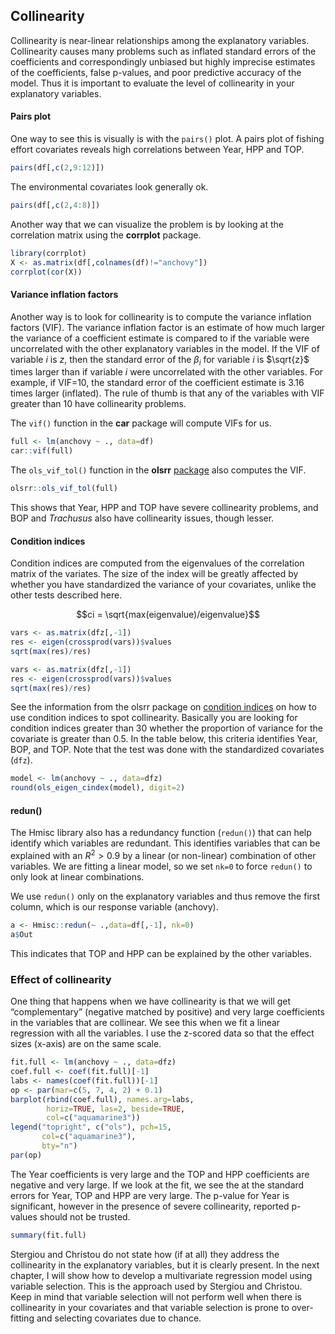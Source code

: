 ## Collinearity {#collinear}

<!--
if(file.exists("Fish-Forecast.Rmd")) file.remove("Fish-Forecast.Rmd")
bookdown::preview_chapter("Forecasting-6-2-Covariates-MSEG.Rmd")
-->

Collinearity is near-linear relationships among the explanatory variables. Collinearity causes many problems such as inflated standard errors of the coefficients and correspondingly unbiased but highly imprecise estimates of the coefficients, false p-values, and poor predictive accuracy of the model. Thus it is important to evaluate the level of collinearity in your explanatory variables.

#### Pairs plot {-}

One way to see this is visually is with the `pairs()` plot.  A pairs plot of fishing effort covariates reveals high correlations between Year, HPP and TOP.

```r
pairs(df[,c(2,9:12)])
```

The environmental covariates look generally ok.
```r
pairs(df[,c(2,4:8)])
```

Another way that we can visualize the problem is by looking at the correlation matrix using the **corrplot** package.

```r
library(corrplot)
X <- as.matrix(df[,colnames(df)!="anchovy"])
corrplot(cor(X))
```

#### Variance inflation factors {-}

Another way is to look for collinearity is to compute the variance inflation factors (VIF). The variance inflation factor is an estimate of how much larger the variance of a coefficient estimate is compared to if the variable were uncorrelated with the other explanatory variables in the model.  If the VIF of variable $i$ is $z$, then the standard error of the $\beta_i$ for variable $i$ is $\sqrt{z}$ times larger than if variable $i$ were uncorrelated with the other variables. For example, if VIF=10, the standard error of the coefficient estimate is 3.16 times larger (inflated).  The rule of thumb is that any of the variables with VIF greater than 10 have collinearity problems.

The `vif()` function in the **car** package will compute VIFs for us.  

```r
full <- lm(anchovy ~ ., data=df)
car::vif(full)
```

The `ols_vif_tol()` function in the **olsrr** [package](https://cran.r-project.org/package=olsrr) also computes the VIF.

```r
olsrr::ols_vif_tol(full)
```

This shows that Year, HPP and TOP have severe collinearity problems, and BOP and *Trachusus* also have collinearity issues, though lesser.

#### Condition indices {-}

Condition indices are computed from the eigenvalues of the correlation matrix of the variates. The size of the index will be greatly affected by whether you have standardized the variance of your covariates, unlike the other tests described here.

$$ci = \sqrt{max(eigenvalue)/eigenvalue}$$

```r
vars <- as.matrix(dfz[,-1])
res <- eigen(crossprod(vars))$values
sqrt(max(res)/res)
```

```r
vars <- as.matrix(dfz[,-1])
res <- eigen(crossprod(vars))$values
sqrt(max(res)/res)
```

See the information from the olsrr package on [condition indices](https://cran.r-project.org/web/packages/olsrr/vignettes/regression_diagnostics.html) on how to use condition indices to spot collinearity.  Basically you are looking for condition indices greater than 30 whether the proportion of variance for the covariate is greater than 0.5.  In the table below, this criteria identifies Year, BOP, and TOP. Note that the test was done with the standardized covariates (`dfz`).

```r
model <- lm(anchovy ~ ., data=dfz)
round(ols_eigen_cindex(model), digit=2)
```

#### redun() {-}

The Hmisc library also has a redundancy function (`redun()`) that can help identify which variables are redundant.  This identifies variables that can be explained with an $R^2>0.9$ by a linear (or non-linear) combination of other variables.  We are fitting a linear model, so we set `nk=0` to force `redun()` to only look at linear combinations.

We use `redun()` only on the explanatory variables and thus remove the first column, which is our response variable (anchovy).

```r
a <- Hmisc::redun(~ .,data=df[,-1], nk=0)
a$Out
```

This indicates that TOP and HPP can be explained by the other variables.

### Effect of collinearity

One thing that happens when we have collinearity is that we will get "complementary" (negative matched by positive) and very large coefficients in the variables that are collinear. We see this when we fit a linear regression with all the variables. I use the z-scored data so that the effect sizes (x-axis) are on the same scale.

```r
fit.full <- lm(anchovy ~ ., data=dfz)
coef.full <- coef(fit.full)[-1]
labs <- names(coef(fit.full))[-1]
op <- par(mar=c(5, 7, 4, 2) + 0.1)
barplot(rbind(coef.full), names.arg=labs, 
        horiz=TRUE, las=2, beside=TRUE,
        col=c("aquamarine3"))
legend("topright", c("ols"), pch=15, 
       col=c("aquamarine3"), 
       bty="n")
par(op)
```

The Year coefficients is very large and the TOP and HPP coefficients are negative and very large.
If we look at the fit, we see the at the standard errors for Year, TOP and HPP are very large.  The p-value for Year is significant, however in the presence of severe collinearity, reported p-values should not be trusted.

```r
summary(fit.full)
```

Stergiou and Christou do not state how (if at all) they address the collinearity in the explanatory variables, but it is clearly present. In the next chapter, I will show how to develop a multivariate regression model using variable selection. This is the approach used by Stergiou and Christou. Keep in mind that variable selection will not perform well when there is collinearity in your covariates and that variable selection is prone to over-fitting and selecting covariates due to chance.



